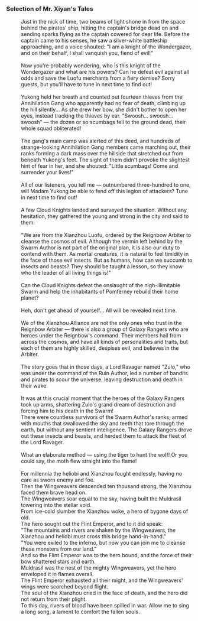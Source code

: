 ===Selection of Mr. Xiyan's Tales===
:{{Size|32|The Clash Between a Knight and Pirates}}
:Just in the nick of time, two beams of light shone in from the space behind the pirates' ship, hitting the captain's bridge dead on and sending sparks flying as the captain cowered for dear life. Before the captain came to his senses, he saw a silver-white battleship approaching, and a voice shouted: "I am a knight of the Wondergazer, and on their behalf, I shall vanquish you, fiend of evil!"
:<br />Now you're probably wondering, who is this knight of the Wondergazer and what are his powers? Can he defeat evil against all odds and save the Luofu merchants from a fiery demise? Sorry guests, but you'll have to tune in next time to find out!
:<br />{{Size|32|One Versus 300}}
:Yukong held her breath and counted out fourteen thieves from the Annihilation Gang who apparently had no fear of death, climbing up the hill silently... As she drew her bow, she didn't bother to open her eyes, instead tracking the thieves by ear. "Swoosh... swoosh... swoosh" &mdash; the dozen or so scumbags fell to the ground dead, their whole squad obliterated!
:<br />The gang's main camp was alerted of this deed, and hundreds of strange-looking Annihilation Gang members came marching out, their ranks forming a dark mass over the hillside that stretched out from beneath Yukong's feet. The sight of them didn't provoke the slightest hint of fear in her, and she shouted: "Little scumbags! Come and surrender your lives!"
:<br />All of our listeners, you tell me &mdash; outnumbered three-hundred to one, will Madam Yukong be able to fend off this legion of attackers? Tune in next time to find out!
:<br />{{Size|32|Swarm Elimination by 12 Cloud Knights}}
:A few Cloud Knights landed and surveyed the situation. Without any hesitation, they gathered the young and strong in the city and said to them:
:<br />"We are from the Xianzhou Luofu, ordered by the Reignbow Arbiter to cleanse the cosmos of evil. Although the vermin left behind by the Swarm Author is not part of the original plan, it is also our duty to contend with them. As mortal creatures, it is natural to feel timidity in the face of those evil insects. But as humans, how can we succumb to insects and beasts? They should be taught a lesson, so they know who the leader of all living things is!"
:<br />Can the Cloud Knights defeat the onslaught of the nigh-illimitable Swarm and help the inhabitants of Pomferney rebuild their home planet?
:<br />Heh, don't get ahead of yourself... All will be revealed next time.
:<br />{{Size|32|The Slaying of Zulo by Galaxy Rangers}}
:We of the Xianzhou Alliance are not the only ones who trust in the Reignbow Arbiter &mdash; there is also a group of Galaxy Rangers who are heroes under the Reignbow's command. Their members hail from across the cosmos, and have all kinds of personalities and traits, but each of them are highly skilled, despises evil, and believes in the Arbiter.
:<br />The story goes that in those days, a Lord Ravager named "Zulo," who was under the command of the Ruin Author, led a number of bandits and pirates to scour the universe, leaving destruction and death in their wake.
:<br />It was at this crucial moment that the heroes of the Galaxy Rangers took up arms, shattering Zulo's grand dream of destruction and forcing him to his death in the Swarm!
:There were countless survivors of the Swarm Author's ranks, armed with mouths that swallowed the sky and teeth that tore through the earth, but without any sentient intelligence. The Galaxy Rangers drove out these insects and beasts, and herded them to attack the fleet of the Lord Ravager.
:<br />What an elaborate method &mdash; using the tiger to hunt the wolf! Or you could say, the moth flew straight into the flame!
:<br />{{Size|32|A Song to Mourn the Reignbow}}
:For millennia the heliobi and Xianzhou fought endlessly, having no care as sworn enemy and foe.
:Then the Wingweavers descended ten thousand strong, the Xianzhou faced them brave head on.
:The Wingweavers soar equal to the sky, having built the Muldrasil towering into the stellar void.
:From ice-cold slumber the Xianzhou woke, a hero of bygone days of old.
:The hero sought out the Flint Emperor, and to it did speak:
:"The mountains and rivers are shaken by the Wingweavers, the Xianzhou and heliobi must cross this bridge hand-in-hand."
:"You were exiled to the inferno, but now you can join me to cleanse these monsters from our land."
:And so the Flint Emperor was to the hero bound, and the force of their bow shattered stars and earth.
:Muldrasil was the nest of the mighty Wingweavers, yet the hero enveloped it in flames overall.
:The Flint Emperor exhausted all their might, and the Wingweavers' wings were scorched beyond flight.
:The soul of the Xianzhou cried in the face of death, and the hero did not return from their plight.
:To this day, rivers of blood have been spilled in war. Allow me to sing a long song, a lament to comfort the fallen souls.
